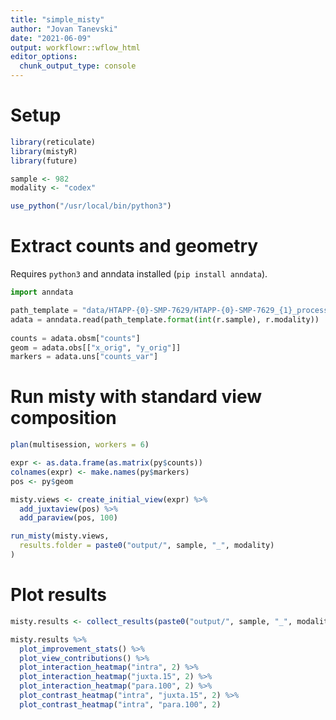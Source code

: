 ```yaml
---
title: "simple_misty"
author: "Jovan Tanevski"
date: "2021-06-09"
output: workflowr::wflow_html
editor_options:
  chunk_output_type: console
---
```


# Setup

```r
library(reticulate)
library(mistyR)
library(future)

sample <- 982
modality <- "codex"

use_python("/usr/local/bin/python3")
```


# Extract counts and geometry

Requires `python3` and anndata installed (`pip install anndata`).

```python
import anndata

path_template = "data/HTAPP-{0}-SMP-7629/HTAPP-{0}-SMP-7629_{1}_processed.h5ad"
adata = anndata.read(path_template.format(int(r.sample), r.modality))
        
counts = adata.obsm["counts"]
geom = adata.obs[["x_orig", "y_orig"]]
markers = adata.uns["counts_var"]

```

# Run misty with standard view composition

```r
plan(multisession, workers = 6)

expr <- as.data.frame(as.matrix(py$counts))
colnames(expr) <- make.names(py$markers)
pos <- py$geom

misty.views <- create_initial_view(expr) %>%
  add_juxtaview(pos) %>%
  add_paraview(pos, 100)

run_misty(misty.views,
  results.folder = paste0("output/", sample, "_", modality)
)
```


# Plot results

```r
misty.results <- collect_results(paste0("output/", sample, "_", modality))

misty.results %>%
  plot_improvement_stats() %>%
  plot_view_contributions() %>%
  plot_interaction_heatmap("intra", 2) %>%
  plot_interaction_heatmap("juxta.15", 2) %>%
  plot_interaction_heatmap("para.100", 2) %>%
  plot_contrast_heatmap("intra", "juxta.15", 2) %>%
  plot_contrast_heatmap("intra", "para.100", 2)
```
